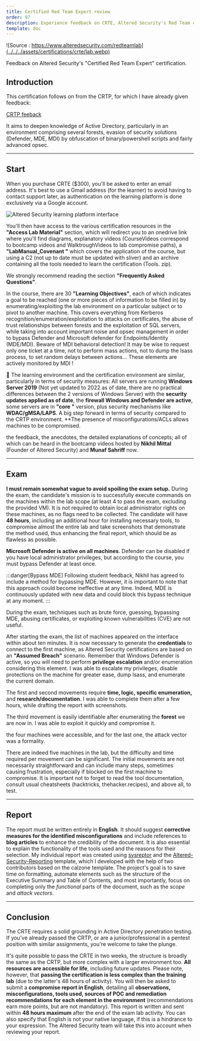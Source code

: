 ```yaml
---
title: Certified Red Team Expert review
order: 97
description: Experience feedback on CRTE, Altered Security's Red Team certification in an Active Directory environment.
template: doc
---
```


![Source : https://www.alteredsecurity.com/redteamlab](../../../assets/certifications/crte/lab.webp)

Feedback on Altered Security's "Certified Red Team Expert" certification.

## Introduction

This certification follows on from the CRTP, for which I have already given feedback:

[CRTP feeback](https://docs.contactit.fr/certifications/crtp/)

It aims to deepen knowledge of Active Directory, particularly in an environment comprising several forests, evasion of security solutions (Defender, MDE, MDI) by obfuscation of binary/powershell scripts and fairly advanced opsec.

---

## Start

When you purchase CRTE ($300), you'll be asked to enter an email address. It's best to use a Gmail address (for the learner) to avoid having to contact support later, as authentication on the learning platform is done exclusively via a Google account.  

![Altered Security learning platform interface](../../../assets/certifications/crte/interface.webp)

 You'll then have access to the various certification resources in the **"Access Lab Material"** section, which will redirect you to an onedrive link where you'll find diagrams, explanatory videos (CourseVideos correspond to bootcamp videos and WalktroughVideos to lab compromise paths), a **"LabManual_Covenant "** which covers the application of the course, but using a C2 (not up to date must be updated with sliver) and an archive containing all the tools needed to learn the certification (Tools. zip).  

 We strongly recommend reading the section **"Frequently Asked Questions"**.  

 In the course, there are 30 **"Learning Objectives"**, each of which indicates a goal to be reached (one or more pieces of information to be filled in) by enumerating/exploiting the lab environment on a particular subject or to pivot to another machine. This covers everything from Kerberos recognition/enumeration/exploitation to attacks on certificates, the abuse of trust relationships between forests and the exploitation of SQL servers, while taking into account important noise and opsec management in order to bypass Defender and Microsoft defender for Endpoints/Identity (MDE/MDI). Beware of MDI behavioral detection! It may be wise to request only one ticket at a time, not to perform mass actions, not to dump the lsass process, to set random delays between actions... These elements are actively monitored by MDI !  

📍 The learning environment and the certification environment are similar, particularly in terms of security measures:
All servers are running **Windows Server 2019** (Not yet updated to 2022 as of date, there are no practical differences between the 2 versions of Windows Server) with the **security updates applied as of date**, the **firewall Windows and Defender are active**, some servers are in **"core "** version, plus security mechanisms like **WDAC/gMSA/LAPS**. A big step forward in terms of security compared to the CRTP environment. **The presence of misconfigurations/ACLs allows machines to be compromised.  

 the feedback, the anecdotes, the detailed explanations of concepts; all of which can be heard in the bootcamp videos hosted by **Nikhil Mittal** (Founder of Altered Security) and **Munaf Sahriff** now.

---

## Exam

 **I must remain somewhat vague to avoid spoiling the exam setup.** During the exam, the candidate's mission is to successfully execute commands on the machines within the lab scope (at least 4 to pass the exam, excluding the provided VM). It is not required to obtain local administrator rights on these machines, as no flags need to be collected. The candidate will have **48 hours**, including an additional hour for installing necessary tools, to compromise almost the entire lab and take screenshots that demonstrate the method used, thus enhancing the final report, which should be as flawless as possible.  

 **Microsoft Defender is active on all machines**. Defender can be disabled if you have local administrator privileges, but according to the course, you must bypass Defender at least once.

:::danger[Bypass MDE]
Following student feedback, Nikhil has agreed to include a method for bypassing MDE. However, it is important to note that this approach could become ineffective at any time. Indeed, MDE is continuously updated with new data and could block this bypass technique at any moment.
:::

During the exam, techniques such as brute force, guessing, bypassing MDE, abusing certificates, or exploiting known vulnerabilities (CVE) are not useful.

After starting the exam, the list of machines appeared on the interface within about ten minutes. It is now necessary to generate the **credentials** to connect to the first machine, as Altered Security certifications are based on an **"Assumed Breach"** scenario. Remember that Windows Defender is active, so you will need to perform **privilege escalation** and/or enumeration considering this element. I was able to escalate my privileges, disable protections on the machine for greater ease, dump lsass, and enumerate the current domain.

 The first and second movements require **time, logic, specific enumeration,** and **research/documentation**. I was able to complete them after a few hours, while drafting the report with screenshots.

 The third movement is easily identifiable after enumerating the **forest** we are now in. I was able to exploit it quickly and compromise it.

 the four machines were accessible, and for the last one, the attack vector was a formality.

 There are indeed five machines in the lab, but the difficulty and time required per movement can be significant. The initial movements are not necessarily straightforward and can include many steps, sometimes causing frustration, especially if blocked on the first machine to compromise. It is important not to forget to read the tool documentation, consult usual cheatsheets (hacktricks, thehacker.recipes), and above all, to test.

---

## Report

The report must be written entirely in **English**. It should suggest **corrective measures for the identified misconfigurations** and include references to **blog articles** to enhance the credibility of the document. It is also essential to explain the functionality of the tools used and the reasons for their selection. My individual report was created using [sysreptor](https://github.com/Syslifters/sysreptor) and the [Altered-Security-Reporting](https://github.com/didntchooseaname/Altered-Security-Reporting) template, which I developed with the help of two contributors based on the calzone template. The project's goal is to save time on formatting, automate elements such as the structure of the Executive Summary and Table of Contents, and most importantly, focus on completing only the *functional* parts of the document, such as the *scope* and *attack vectors*.

---

## Conclusion

 The CRTE requires a solid grounding in Active Directory penetration testing. If you've already passed the CRTP, or are a junior/professional in a pentest position with similar assignments, you're welcome to take the plunge.  

 It's quite possible to pass the CRTE in two weeks, the structure is broadly the same as the CRTP, but more complex with a larger environment too. **All resources are accessible for life**, including future updates. Please note, however, that **passing the certification is less complex than the training lab** (due to the latter's 48 hours of activity). You will then be asked to submit a **compromise report in English**, detailing all **observations, misconfigurations, tools used, sources of POC and remediation recommendations for each element in the environment** (recommendations earn more points, but are not mandatory). This report is written and sent within **48 hours maximum** after the end of the exam lab activity. You can also specify that English is not your native language, if this is a hindrance to your expression. The Altered Security team will take this into account when reviewing your report.